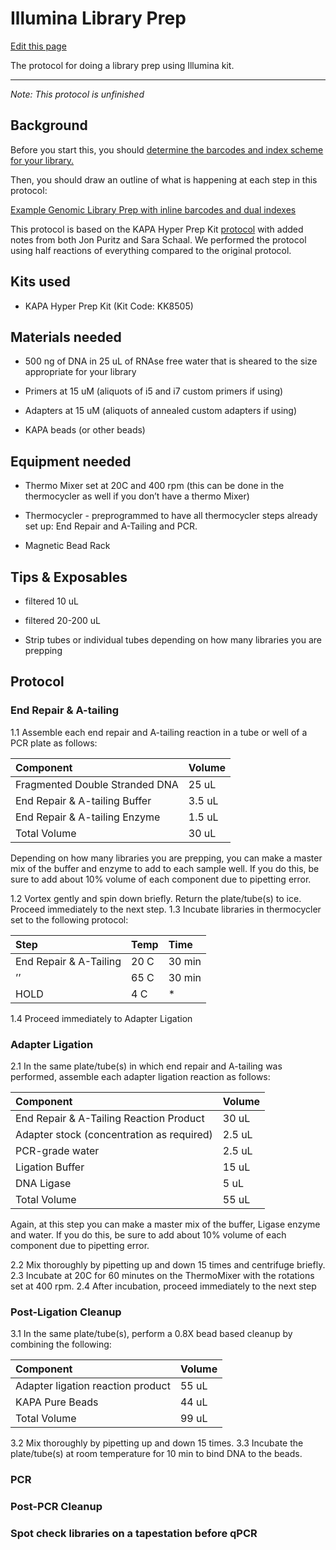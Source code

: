 # Illumina Library Prep

[Edit this page](https://github.com/DrK-Lo/lotterhoslabprotocols/edit/main/molecprot_illuminalibraryprep.qmd)

The protocol for doing a library prep using Illumina kit.

------------------------------------------------------------------------

*Note: This protocol is unfinished*

## **Background** {.unnumbered}

Before you start this, you should [determine the barcodes and index scheme for your library.](https://drk-lo.github.io/lotterhoslabprotocols/molecprot_barcodesnindexes.html)

Then, you should draw an outline of what is happening at each step in this protocol:

[Example Genomic Library Prep with inline barcodes and dual indexes](https://docs.google.com/document/d/1xr99sMucP-x2rK6K61vtGHKNahl9UYFwh_oEb0AtHX8/edit)

This protocol is based on the KAPA Hyper Prep Kit [protocol](https://rochesequencingstore.com/wp-content/uploads/2017/10/KAPA-HyperPrep-Kit_KR0961-%E2%80%93-v7.19.pdf) with added notes from both Jon Puritz and Sara Schaal. We performed the protocol using half reactions of everything compared to the original protocol.

## **Kits used** {.unnumbered}

-   KAPA Hyper Prep Kit (Kit Code: KK8505)

## **Materials needed** {.unnumbered}

-   500 ng of DNA in 25 uL of RNAse free water that is sheared to the size appropriate for your library

-   Primers at 15 uM (aliquots of i5 and i7 custom primers if using)

-   Adapters at 15 uM (aliquots of annealed custom adapters if using)

-   KAPA beads (or other beads)

## **Equipment needed** {.unnumbered}

-   Thermo Mixer set at 20C and 400 rpm (this can be done in the thermocycler as well if you don't have a thermo Mixer)

-   Thermocycler - preprogrammed to have all thermocycler steps already set up: End Repair and A-Tailing and PCR.

-   Magnetic Bead Rack

## **Tips & Exposables** {.unnumbered}

-   filtered 10 uL

-   filtered 20-200 uL

-   Strip tubes or individual tubes depending on how many libraries you are prepping

## **Protocol** {.unnumbered}

### **End Repair & A-tailing** {.unnumbered}

1.1 Assemble each end repair and A-tailing reaction in a tube or well of a PCR plate as follows:

| **Component**                  | **Volume** |
|:-------------------------------|:-----------|
| Fragmented Double Stranded DNA | 25 uL      |
| End Repair & A-tailing Buffer  | 3.5 uL     |
| End Repair & A-tailing Enzyme  | 1.5 uL     |
| Total Volume                   | 30 uL      |

Depending on how many libraries you are prepping, you can make a master mix of the buffer and enzyme to add to each sample well. If you do this, be sure to add about 10% volume of each component due to pipetting error.

1.2 Vortex gently and spin down briefly. Return the plate/tube(s) to ice. Proceed immediately to the next step. 1.3 Incubate libraries in thermocycler set to the following protocol:

| **Step**               | **Temp** | **Time** |
|:-----------------------|:---------|:---------|
| End Repair & A-Tailing | 20 C     | 30 min   |
| ''                     | 65 C     | 30 min   |
| HOLD                   | 4 C      | \*       |

1.4 Proceed immediately to Adapter Ligation

### **Adapter Ligation** {.unnumbered}

2.1 In the same plate/tube(s) in which end repair and A-tailing was performed, assemble each adapter ligation reaction as follows:

| **Component**                             | **Volume** |
|:------------------------------------------|:-----------|
| End Repair & A-Tailing Reaction Product   | 30 uL      |
| Adapter stock (concentration as required) | 2.5 uL     |
| PCR-grade water                           | 2.5 uL     |
| Ligation Buffer                           | 15 uL      |
| DNA Ligase                                | 5 uL       |
| Total Volume                              | 55 uL      |

Again, at this step you can make a master mix of the buffer, Ligase enzyme and water. If you do this, be sure to add about 10% volume of each component due to pipetting error.

2.2 Mix thoroughly by pipetting up and down 15 times and centrifuge briefly. 2.3 Incubate at 20C for 60 minutes on the ThermoMixer with the rotations set at 400 rpm. 2.4 After incubation, proceed immediately to the next step

### **Post-Ligation Cleanup** {.unnumbered}

3.1 In the same plate/tube(s), perform a 0.8X bead based cleanup by combining the following:

| **Component**                     | **Volume** |
|:----------------------------------|:-----------|
| Adapter ligation reaction product | 55 uL      |
| KAPA Pure Beads                   | 44 uL      |
| Total Volume                      | 99 uL      |

3.2 Mix thoroughly by pipetting up and down 15 times. 3.3 Incubate the plate/tube(s) at room temperature for 10 min to bind DNA to the beads.

### **PCR** {.unnumbered}

### **Post-PCR Cleanup** {.unnumbered}

### **Spot check libraries on a tapestation before qPCR** {.unnumbered}
